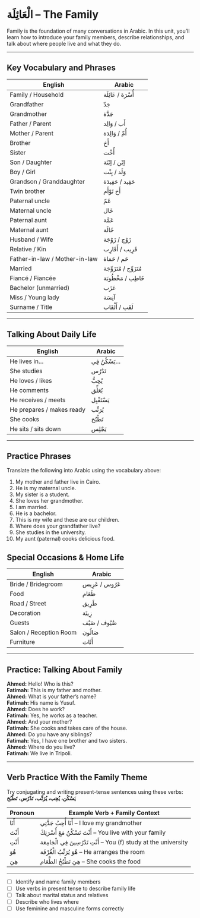 # الْعَائِلَة – The Family {#unit2-family}

Family is the foundation of many conversations in Arabic. In this unit, you'll learn how to introduce your family members, describe relationships, and talk about where people live and what they do.

---

## Key Vocabulary and Phrases

| English                    | Arabic                                  |
|----------------------------|-----------------------------------------|
| Family / Household         | أُسْرَة / عَائِلَة                        |
| Grandfather                | جَدّ                                     |
| Grandmother                | جَدَّة                                    |
| Father / Parent            | أَب / وَالِد                             |
| Mother / Parent            | أُمّ / وَالِدَة                           |
| Brother                    | أَخ                                      |
| Sister                     | أُخْت                                     |
| Son / Daughter             | اِبْن / اِبْنَة                           |
| Boy / Girl                 | وَلَد / بِنْت                             |
| Grandson / Granddaughter   | حَفِيد / حَفِيدَة                          |
| Twin brother               | أَخ تَوْأَم                               |
| Paternal uncle             | عَمّ                                     |
| Maternal uncle             | خَال                                     |
| Paternal aunt              | عَمَّة                                   |
| Maternal aunt              | خَالَة                                   |
| Husband / Wife             | زَوْج / زَوْجَة                           |
| Relative / Kin             | قَرِيب / أَقَارِب                         |
| Father-in-law / Mother-in-law | حَم / حَمَاة                          |
| Married                    | مُتَزَوِّج / مُتَزَوِّجَة                  |
| Fiancé / Fiancée           | خَاطِب / مَخْطُوبَة                       |
| Bachelor (unmarried)       | عَزَب                                     |
| Miss / Young lady          | آنِسَة                                    |
| Surname / Title            | لَقَب / أَلْقَاب                          |

---

## Talking About Daily Life

| English                    | Arabic                                  |
|----------------------------|-----------------------------------------|
| He lives in…               | يَسْكُنُ فِي…                            |
| She studies                | تَدْرُس                                 |
| He loves / likes           | يُحِبُّ                                  |
| He comments                | يُعَلِّق                                 |
| He receives / meets        | يَسْتَقْبِل                              |
| He prepares / makes ready  | يُرَتِّب                                 |
| She cooks                  | تَطْبُخ                                  |
| He sits / sits down        | يَجْلِس                                  |

---

## Practice Phrases

::: {.callout-note title="Try This!"}

Translate the following into Arabic using the vocabulary above:

1. My mother and father live in Cairo.
2. He is my maternal uncle.
3. My sister is a student.
4. She loves her grandmother.
5. I am married.
6. He is a bachelor.
7. This is my wife and these are our children.
8. Where does your grandfather live?
9. She studies in the university.
10. My aunt (paternal) cooks delicious food.

:::

## Special Occasions & Home Life

| English                    | Arabic                                  |
|----------------------------|-----------------------------------------|
| Bride / Bridegroom         | عَرُوس / عَرِيس                          |
| Food                       | طَعَام                                   |
| Road / Street              | طَرِيق                                   |
| Decoration                 | زِينَة                                   |
| Guests                     | ضُيُوف / ضَيْف                           |
| Salon / Reception Room     | صَالُون                                  |
| Furniture                  | أَثَاث                                   |

---

::: {.callout-caution title="Click to Practice a Dialogue" collapse="true"}

## Practice: Talking About Family

**Ahmed:** Hello! Who is this?  
**Fatimah:** This is my father and mother.  
**Ahmed:** What is your father's name?  
**Fatimah:** His name is Yusuf.  
**Ahmed:** Does he work?  
**Fatimah:** Yes, he works as a teacher.  
**Ahmed:** And your mother?  
**Fatimah:** She cooks and takes care of the house.  
**Ahmed:** Do you have any siblings?  
**Fatimah:** Yes, I have one brother and two sisters.  
**Ahmed:** Where do you live?  
**Fatimah:** We live in Tripoli.  

:::

---

## Verb Practice With the Family Theme

Try conjugating and writing present-tense sentences using these verbs: **يَسْكُن، يُحِب، يُرَتِّب، تَدْرُس، تَطْبُخ**

| Pronoun     | Example Verb + Family Context                        |
|-------------|------------------------------------------------------|
| أَنَا       | أَنَا أُحِبُ جَدَّتِي – I love my grandmother       |
| أَنْتَ       | أَنْتَ تَسْكُنُ مَعَ أُسْرَتِكَ – You live with your family |
| أَنْتِ       | أَنْتِ تَدْرُسِينَ فِي الْجَامِعَة – You (f) study at the university |
| هُوَ         | هُوَ يُرَتِّبُ الْغُرْفَة – He arranges the room      |
| هِيَ         | هِيَ تَطْبُخُ الطَّعَام – She cooks the food         |

---

::: {.callout-note title="Review Checklist"}

- [ ] Identify and name family members  
- [ ] Use verbs in present tense to describe family life  
- [ ] Talk about marital status and relatives  
- [ ] Describe who lives where  
- [ ] Use feminine and masculine forms correctly  


:::

